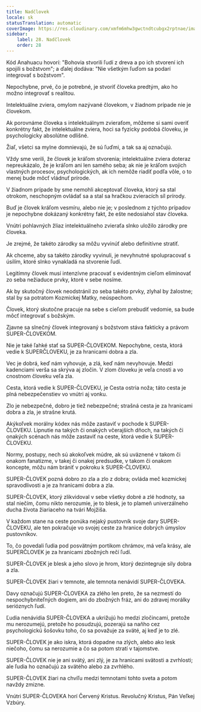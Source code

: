 ```yaml
---
title: Nadčlovek
locale: sk
statusTranslation: automatic
coverImage: https://res.cloudinary.com/xmfm6mhw3gwctndtcubgx2rptnae/image/upload/v1741354419/small_cover_la_gran_rebelion_28716e29d2.webp
sidebar:
    label: 28. Nadčlovek
    order: 28
---
```

Kód Anahuacu hovorí: "Bohovia stvorili ľudí z dreva a po ich stvorení ich spojili s božstvom"; a ďalej dodáva: "Nie všetkým ľuďom sa podarí integrovať s božstvom".

Nepochybne, prvé, čo je potrebné, je stvoriť človeka predtým, ako ho možno integrovať s realitou.

Intelektuálne zviera, omylom nazývané človekom, v žiadnom prípade nie je človekom.

Ak porovnáme človeka s intelektuálnym zvieraťom, môžeme si sami overiť konkrétny fakt, že intelektuálne zviera, hoci sa fyzicky podobá človeku, je psychologicky absolútne odlišné.

Žiaľ, všetci sa mylne domnievajú, že sú ľuďmi, a tak sa aj označujú.

Vždy sme verili, že človek je kráľom stvorenia; intelektuálne zviera doteraz nepreukázalo, že je kráľom ani len samého seba; ak nie je kráľom svojich vlastných procesov, psychologických, ak ich nemôže riadiť podľa vôle, o to menej bude môcť vládnuť prírode.

V žiadnom prípade by sme nemohli akceptovať človeka, ktorý sa stal otrokom, neschopným ovládať sa a stal sa hračkou zvieracích síl prírody.

Buď je človek kráľom vesmíru, alebo nie je; v poslednom z týchto prípadov je nepochybne dokázaný konkrétny fakt, že ešte nedosiahol stav človeka.

Vnútri pohlavných žliaz intelektuálneho zvieraťa slnko uložilo zárodky pre človeka.

Je zrejmé, že takéto zárodky sa môžu vyvinúť alebo definitívne stratiť.

Ak chceme, aby sa takéto zárodky vyvinuli, je nevyhnutné spolupracovať s úsilím, ktoré slnko vynakladá na stvorenie ľudí.

Legitímny človek musí intenzívne pracovať s evidentným cieľom eliminovať zo seba nežiaduce prvky, ktoré v sebe nosíme.

Ak by skutočný človek neodstránil zo seba takéto prvky, zlyhal by žalostne; stal by sa potratom Kozmickej Matky, neúspechom.

Človek, ktorý skutočne pracuje na sebe s cieľom prebudiť vedomie, sa bude môcť integrovať s božským.

Zjavne sa slnečný človek integrovaný s božstvom stáva fakticky a právom SUPER-ČLOVEKOM.

Nie je také ľahké stať sa SUPER-ČLOVEKOM. Nepochybne, cesta, ktorá vedie k SUPERČLOVEKU, je za hranicami dobra a zla.

Vec je dobrá, keď nám vyhovuje, a zlá, keď nám nevyhovuje. Medzi kadenciami verša sa skrýva aj zločin. V zlom človeku je veľa cnosti a vo cnostnom človeku veľa zla.

Cesta, ktorá vedie k SUPER-ČLOVEKU, je Cesta ostria noža; táto cesta je plná nebezpečenstiev vo vnútri aj vonku.

Zlo je nebezpečné, dobro je tiež nebezpečné; strašná cesta je za hranicami dobra a zla, je strašne krutá.

Akýkoľvek morálny kódex nás môže zastaviť v pochode k SUPER-ČLOVEKU. Lipnutie na takých či onakých včerajších dňoch, na takých či onakých scénach nás môže zastaviť na ceste, ktorá vedie k SUPER-ČLOVEKU.

Normy, postupy, nech sú akokoľvek múdre, ak sú uväznené v takom či onakom fanatizme, v takej či onakej predsudke, v takom či onakom koncepte, môžu nám brániť v pokroku k SUPER-ČLOVEKU.

SUPER-ČLOVEK pozná dobro zo zla a zlo z dobra; ovláda meč kozmickej spravodlivosti a je za hranicami dobra a zla.

SUPER-ČLOVEK, ktorý zlikvidoval v sebe všetky dobré a zlé hodnoty, sa stal niečím, čomu nikto nerozumie, je to blesk, je to plameň univerzálneho ducha života žiariaceho na tvári Mojžiša.

V každom stane na ceste ponúka nejaký pustovník svoje dary SUPER-ČLOVEKU, ale ten pokračuje vo svojej ceste za hranice dobrých úmyslov pustovníkov.

To, čo povedali ľudia pod posvätným portikom chrámov, má veľa krásy, ale SUPERČLOVEK je za hranicami zbožných rečí ľudí.

SUPER-ČLOVEK je blesk a jeho slovo je hrom, ktorý dezintegruje sily dobra a zla.

SUPER-ČLOVEK žiari v temnote, ale temnota nenávidí SUPER-ČLOVEKA.

Davy označujú SUPER-ČLOVEKA za zlého len preto, že sa nezmestí do nespochybniteľných dogiem, ani do zbožných fráz, ani do zdravej morálky serióznych ľudí.

Ľudia nenávidia SUPER-ČLOVEKA a ukrižujú ho medzi zločincami, pretože mu nerozumejú, pretože ho posudzujú, pozerajú sa naňho cez psychologickú šošovku toho, čo sa považuje za sväté, aj keď je to zlé.

SUPER-ČLOVEK je ako iskra, ktorá dopadne na zlých, alebo ako lesk niečoho, čomu sa nerozumie a čo sa potom stratí v tajomstve.

SUPER-ČLOVEK nie je ani svätý, ani zlý, je za hranicami svätosti a zvrhlosti; ale ľudia ho označujú za svätého alebo za zvrhlého.

SUPER-ČLOVEK žiari na chvíľu medzi temnotami tohto sveta a potom navždy zmizne.

Vnútri SUPER-ČLOVEKA horí Červený Kristus. Revolučný Kristus, Pán Veľkej Vzbúry.


